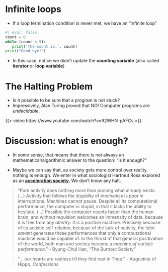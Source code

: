 # Infinite loops

-   If a loop termination condition is never met, we have an "infinite loop"

```python
#| eval: false
count = 0
while (count < 9):
   print('The count is:', count)
print("Good bye!")
```

-   In this case, notice we didn't update the **counting variable**
    (also called **iterator** or **loop variable**)

# The Halting Problem

-   Is it possible to be sure that a program is not stuck?
-   Impressively, Alan Turing proved that NO! Computer programs are *undecidable*.

{{< video https://www.youtube.com/watch?v=92WHN-pAFCs >}}

# Discussion: what is enough?

-   In some sense, that means that there is not always an mathematical/algorithmic answer to the question: "is it enough?"

-   Maybe we can say that, as society gets more control over reality, nothing is enough. We enter in what sociologist Hartmut Rosa explored as an [**acceleration society**](https://www.amazon.com/Social-Acceleration-Modernity-Directions-Critical/dp/0231148356). We don't know any halt.

> "Pure activity does nothing more than prolong what already exists. (...) Activity that follows the stupidity of mechanics is poor in interruptions. Machines cannot pause. Despite all its computational performance, the computer is stupid, in that it lacks the ability to hesitate. (...) Possibly the computer counts faster than the human brain, and without repulsion welcomes an immensity of data, because it is free from any *alterity*. It is a positive machine. Precisely because of its autistic self-relation, because of the lack of nativity, the *idiot savant* generates those performances that only a computational machine would be capable of. In the thrust of that general positivation of the world, both man and society become a *machine of autistic performance*." - Byung-Chul Han, "The Burnout Society"

> "... our hearts are restless till they find rest in Thee." - Augustine of Hippo, *Confessions*